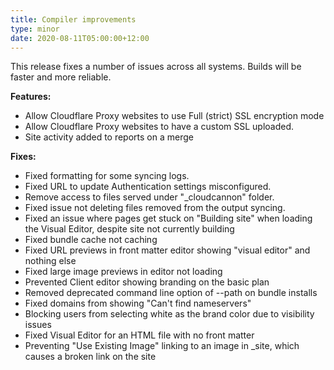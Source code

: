 ```yaml
---
title: Compiler improvements
type: minor
date: 2020-08-11T05:00:00+12:00
---
```


This release fixes a number of issues across all systems. Builds will be faster and more reliable.

**Features:**

* Allow Cloudflare Proxy websites to use Full (strict) SSL encryption mode
* Allow Cloudflare Proxy websites to have a custom SSL uploaded.
* Site activity added to reports on a merge

**Fixes:**

* Fixed formatting for some syncing logs.
* Fixed URL to update Authentication settings misconfigured.
* Remove access to files served under "\_cloudcannon" folder.
* Fixed issue not deleting files removed from the output syncing.
* Fixed an issue where pages get stuck on "Building site" when loading the Visual Editor, despite site not currently building
* Fixed bundle cache not caching
* Fixed URL previews in front matter editor showing "visual editor" and nothing else
* Fixed large image previews in editor not loading
* Prevented Client editor showing branding on the basic plan
* Removed deprecated command line option of --path on bundle installs
* Fixed domains from showing "Can't find nameservers"
* Blocking users from selecting white as the brand color due to visibility issues
* Fixed Visual Editor for an HTML file with no front matter
* Preventing "Use Existing Image" linking to an image in \_site, which causes a broken link on the site